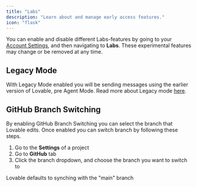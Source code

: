 ```yaml
---
title: "Labs"
description: "Learn about and manage early access features."
icon: "flask"
---
```


You can enable and disable different Labs-features by going to your [Account Settings](https://lovable.dev/settings/account), and then navigating to **Labs**.
<Danger>
These experimental features may change or be removed at any time.
</Danger>

## Legacy Mode

With Legacy Mode enabled you will be sending messages using the earlier version of Lovable, pre Agent Mode. Read more about Legacy mode [here](/features/modes#legacy-mode).

## GitHub Branch Switching
By enabling GitHub Branch Switching you can select the branch that Lovable edits. Once enabled you can switch branch by following these steps.

1. Go to the **Settings** of a project
2. Go to **GitHub** tab
3. Click the branch dropdown, and choose the branch you want to switch to

<Note>
  Lovable defaults to synching with the "main" branch
</Note>